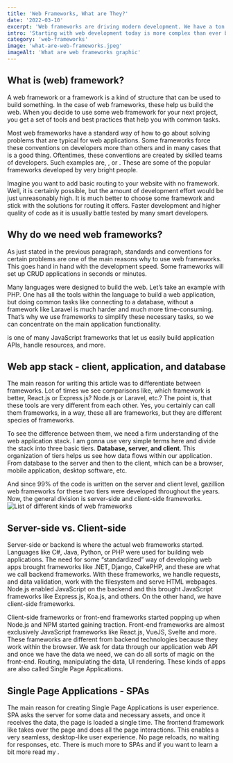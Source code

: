 ```yaml
---
title: 'Web Frameworks, What are They?'
date: '2022-03-10'
excerpt: 'Web frameworks are driving modern development. We have a ton of front-end and back-end frameworks to choose from, but what really are web frameworks?'
intro: 'Starting with web development today is more complex than ever before. This is partly due to the explosion of web frameworks available to us as developers. JavaScript especially brought this trend. There is even website counting how many days since last JS framework has been released. But what is a web framework?'
category: 'web-frameworks'
image: 'what-are-web-frameworks.jpeg'
imageAlt: 'What are web frameworks graphic'
---
```


## What is (web) framework?

A web framework or a framework is a kind of structure that can be used to build something. In the case of web frameworks, these help us build the web. When you decide to use some web framework for your next project, you get a set of tools and best practices that help you with common tasks.

Most web frameworks have a standard way of how to go about solving problems that are typical for web applications. Some frameworks force these conventions on developers more than others and in many cases that is a good thing. Oftentimes, these conventions are created by skilled teams of developers. Such examples are, <MdLink url='https://nextjs.org/' text='Next.js' />, <MdLink url='https://rubyonrails.org/' text='Ruby on Rails' /> or <MdLink url='https://laravel.com/' text='Laravel' />. These are some of the popular frameworks developed by very bright people.

Imagine you want to add basic routing to your website with no framework. Well, it is certainly possible, but the amount of development effort would be just unreasonably high. It is much better to choose some framework and stick with the solutions for routing it offers. Faster development and higher quality of code as it is usually battle tested by many smart developers.

## Why do we need web frameworks?

As just stated in the previous paragraph, standards and conventions for certain problems are one of the main reasons why to use web frameworks. This goes hand in hand with the development speed. Some frameworks will set up CRUD applications in seconds or minutes.

Many languages were designed to build the web. Let’s take an example with PHP. One has all the tools within the language to build a web application, but doing common tasks like connecting to a database, without a framework like Laravel is much harder and much more time-consuming. That’s why we use frameworks to simplify these necessary tasks, so we can concentrate on the main application functionality.

<MdLink url='https://expressjs.com/' text='Express.js' /> is one of many JavaScript
frameworks that let us easily build application APIs, handle resources, and more.

## Web app stack - client, application, and database

The main reason for writing this article was to differentiate between frameworks. Lot of times we see comparisons like, which framework is better, React.js or Express.js? Node.js or Laravel, etc.? The point is, that these tools are very different from each other. Yes, you certainly can call them frameworks, in a way, these all are frameworks, but they are different species of frameworks.

To see the difference between them, we need a firm understanding of the web application stack. I am gonna use very simple terms here and divide the stack into three basic tiers. **Database, server, and client**. This organization of tiers helps us see how data flows within our application. From database to the server and then to the client, which can be a browser, mobile application, desktop software, etc.

And since 99% of the code is written on the server and client level, gazillion web frameworks for these two tiers were developed throughout the years. Now, the general division is server-side and client-side frameworks. ![List of different kinds of web frameworks](/images/articles/web-frameworks.jpeg 'Different web frameworks')

## Server-side vs. Client-side

Server-side or backend is where the actual web frameworks started. Languages like C#, Java, Python, or PHP were used for building web applications. The need for some “standardized” way of developing web apps brought frameworks like .NET, Django, CakePHP, and these are what we call backend frameworks. With these frameworks, we handle requests, and data validation, work with the filesystem and serve HTML webpages. Node.js enabled JavaScript on the backend and this brought JavaScript frameworks like Express.js, Koa.js, and others. On the other hand, we have client-side frameworks.

Client-side frameworks or front-end frameworks started popping up when Node.js and NPM started gaining traction. Front-end frameworks are almost exclusively JavaScript frameworks like React.js, VueJS, Svelte and more. These frameworks are different from backend technologies because they work within the browser. We ask for data through our application web API and once we have the data we need, we can do all sorts of magic on the front-end. Routing, manipulating the data, UI rendering. These kinds of apps are also called Single Page Applications.

## Single Page Applications - SPAs

The main reason for creating Single Page Applications is user experience. SPA asks the server for some data and necessary assets, and once it receives the data, the page is loaded a single time. The frontend framework like <MdLink url='https://reactjs.org/' text='React.js' /> takes over the page and does all the page interactions. This enables a very seamless, desktop-like user experience. No page reloads, no waiting for responses, etc. There is much more to SPAs and if you want to learn a bit more read my <MdLinkInternal url='/articles/single-page-application-example' text='article on Single Page Applications' />.
